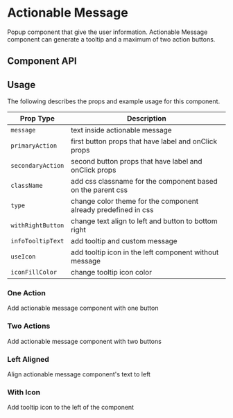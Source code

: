 

# Actionable Message

Popup component that give the user information. Actionable Message component can generate a tooltip and a maximum of two action buttons.

<Canvas>
  <Story id="ui-components-ui-actionable-message-actionable-message-stories-js--default-story" />
</Canvas>

## Component API

<ArgsTable of={ActionableMessage} />

## Usage

The following describes the props and example usage for this component.

| Prop Type         | Description                                                         |
| ----------------- | ------------------------------------------------------------------- |
| `message`         | text inside actionable message                                      |
| `primaryAction`   | first button props that have label and onClick props                |
| `secondaryAction` | second button props that have label and onClick props               |
| `className`       | add css classname for the component based on the parent css         |
| `type`            | change color theme for the component already predefined in css |
| `withRightButton` | change text align to left and button to bottom right                |
| `infoTooltipText` | add tooltip and custom message                                      |
| `useIcon`         | add tooltip icon in the left component without message              |
| `iconFillColor`   | change tooltip icon color                                           |

### One Action

Add actionable message component with one button

<Canvas>
  <Story id="ui-components-ui-actionable-message-actionable-message-stories-js--one-action" />
</Canvas>

### Two Actions

Add actionable message component with two buttons

<Canvas>
  <Story id="ui-components-ui-actionable-message-actionable-message-stories-js--two-actions" />
</Canvas>

### Left Aligned

Align actionable message component's text to left

<Canvas>
  <Story id="ui-components-ui-actionable-message-actionable-message-stories-js--left-aligned" />
</Canvas>

### With Icon

Add tooltip icon to the left of the component

<Canvas>
  <Story id="ui-components-ui-actionable-message-actionable-message-stories-js--with-icon" />
</Canvas>
